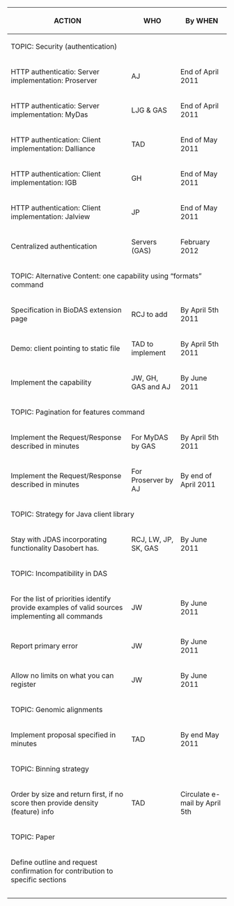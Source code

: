 {|border="1" cellpadding="2" style="border-collapse: separate; border-spacing: 0; border-width: 1px; border-style: solid; border-color: #000; padding: 0"
|- style="background:silver"
! ACTION
! WHO
! By WHEN
|-  style="background:#ffdead;"
| colspan="3" | TOPIC: Security (authentication)
|-
| HTTP authenticatio: Server implementation: Proserver
| AJ
| End of April 2011
|-
| HTTP authenticatio: Server implementation: MyDas
| LJG & GAS
| End of April 2011
|-
| HTTP authentication: Client implementation: Dalliance
| TAD
| End of May 2011
|-
| HTTP authentication: Client implementation: IGB
| GH
| End of May 2011
|-
| HTTP authentication: Client implementation: Jalview
| JP
| End of May 2011
|-
| Centralized authentication
| Servers (GAS)
| February 2012
|-  style="background:#ffdead;"
| colspan="3" | TOPIC: Alternative Content: one capability using “formats” command
|-
| Specification in BioDAS extension page
| RCJ to add
| By April 5th 2011
|-
| Demo: client pointing to static file
| TAD to implement
| By April 5th 2011
|-
| Implement the capability
| JW, GH, GAS and AJ
| By June 2011
|-  style="background:#ffdead;"
| colspan="3" | TOPIC: Pagination for features command
|-
| Implement the Request/Response described in minutes
| For MyDAS by GAS
| By April 5th 2011
|-
| Implement the Request/Response described in minutes
| For Proserver by AJ
| By end of April 2011
|-  style="background:#ffdead;"
| colspan="3" | TOPIC: Strategy for Java client library
|-
| Stay with JDAS incorporating functionality Dasobert has.
| RCJ, LW, JP, SK, GAS
| By June 2011
|-  style="background:#ffdead;"
| colspan="3" | TOPIC: Incompatibility in DAS
|-
| For the list of priorities identify provide examples of valid sources implementing all commands
| JW
| By June 2011
|-
| Report primary error
| JW
| By June 2011
|-
| Allow no limits on what you can register
| JW
| By June 2011
|-  style="background:#ffdead;"
| colspan="3" | TOPIC: Genomic alignments
|-
| Implement proposal specified in minutes
| TAD
| By end May 2011
|-  style="background:#ffdead;"
| colspan="3" | TOPIC: Binning strategy
|-
| Order by size and return first, if no score then provide density (feature) info
| TAD
| Circulate e-mail by April 5th
|-  style="background:#ffdead;"
| colspan="3" | TOPIC: Paper
|-
| Define outline and request confirmation for contribution to specific sections
| 
| 
|-
| 
| 
| 
|-
| 
| 
| 
|}